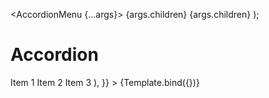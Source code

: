 

<Meta
  title="Patterns/Navigation/Accordion/AccordionMenu"
  component={AccordionMenu}
/>

  <AccordionMenu {...args}>
    <AccordionMenuSection title={args.title}>
      {args.children}
    </AccordionMenuSection>
    <AccordionMenuSection title={args.title}>
      {args.children}
    </AccordionMenuSection>
  </AccordionMenu>
);

# Accordion

<Canvas>
  <Story
    name="AccordionMenu (mobile-only)"
    parameters={{
      viewport: {
        defaultViewport: 'sm',
      },
    }}
    args={{
      allowMultiple: true,
      allowToggle: false,
      title: 'Section title',
      children: (
        <List>
          <ListItem>Item 1</ListItem>
          <ListItem>Item 2</ListItem>
          <ListItem>Item 3</ListItem>
        </List>
      ),
    }}
  >
    {Template.bind({})}
  </Story>
</Canvas>
